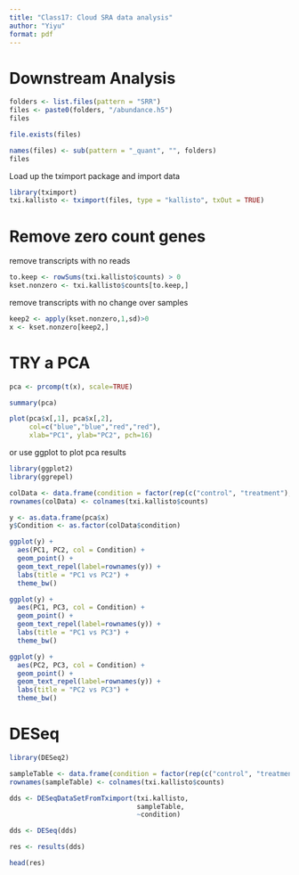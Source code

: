 ```yaml
---
title: "Class17: Cloud SRA data analysis"
author: "Yiyu"
format: pdf
---
```


# Downstream Analysis
```r
folders <- list.files(pattern = "SRR")
files <- paste0(folders, "/abundance.h5")
files
```

```r
file.exists(files)
```

```r
names(files) <- sub(pattern = "_quant", "", folders)
files
```

Load up the tximport package and import data
```r
library(tximport)
txi.kallisto <- tximport(files, type = "kallisto", txOut = TRUE)
```

# Remove zero count genes

remove transcripts with no reads
```r
to.keep <- rowSums(txi.kallisto$counts) > 0
kset.nonzero <- txi.kallisto$counts[to.keep,]
```

remove transcripts with no change over samples
```r
keep2 <- apply(kset.nonzero,1,sd)>0
x <- kset.nonzero[keep2,]
```

# TRY a PCA

```r
pca <- prcomp(t(x), scale=TRUE)
```

```r
summary(pca)
```

```r
plot(pca$x[,1], pca$x[,2],
     col=c("blue","blue","red","red"),
     xlab="PC1", ylab="PC2", pch=16)
```
or use ggplot to plot pca results

```r
library(ggplot2)
library(ggrepel)

colData <- data.frame(condition = factor(rep(c("control", "treatment"), each = 2)))
rownames(colData) <- colnames(txi.kallisto$counts)

y <- as.data.frame(pca$x)
y$Condition <- as.factor(colData$condition)

ggplot(y) + 
  aes(PC1, PC2, col = Condition) +
  geom_point() +
  geom_text_repel(label=rownames(y)) +
  labs(title = "PC1 vs PC2") +
  theme_bw()
```

```r
ggplot(y) + 
  aes(PC1, PC3, col = Condition) +
  geom_point() +
  geom_text_repel(label=rownames(y)) +
  labs(title = "PC1 vs PC3") +
  theme_bw()
```

```r
ggplot(y) + 
  aes(PC2, PC3, col = Condition) +
  geom_point() +
  geom_text_repel(label=rownames(y)) +
  labs(title = "PC2 vs PC3") +
  theme_bw()
```

# DESeq

```r
library(DESeq2)
```

```r
sampleTable <- data.frame(condition = factor(rep(c("control", "treatment"), each = 2)))
rownames(sampleTable) <- colnames(txi.kallisto$counts)
```

```r
dds <- DESeqDataSetFromTximport(txi.kallisto,
                                sampleTable, 
                                ~condition)
```

```r
dds <- DESeq(dds)

res <- results(dds)

head(res)
```


